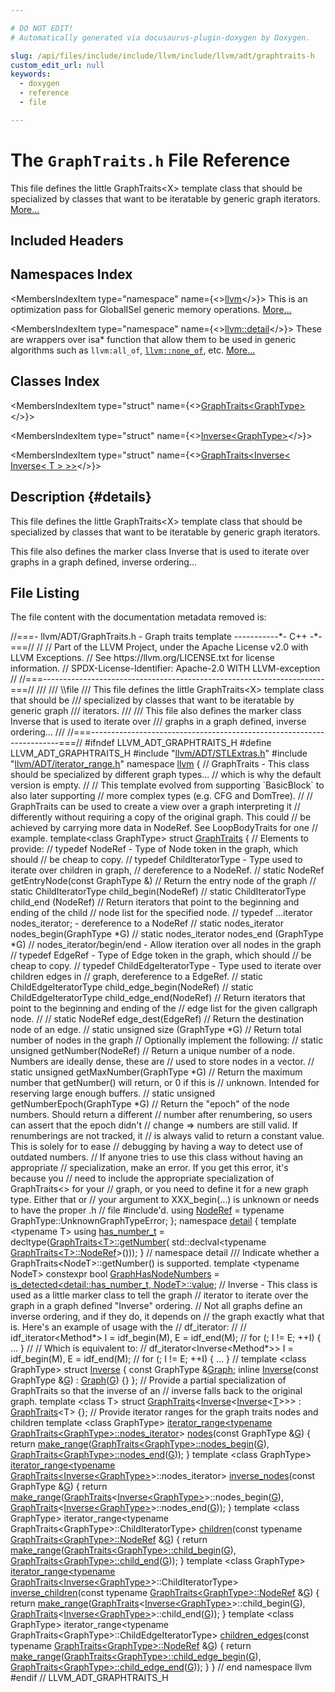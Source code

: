 ```yaml
---

# DO NOT EDIT!
# Automatically generated via docusaurus-plugin-doxygen by Doxygen.

slug: /api/files/include/include/llvm/include/llvm/adt/graphtraits-h
custom_edit_url: null
keywords:
  - doxygen
  - reference
  - file

---
```





# The `GraphTraits.h` File Reference

<DoxygenPage pluginConfig={pluginConfig}>

This file defines the little GraphTraits&lt;X&gt; template class that should be specialized by classes that want to be iteratable by generic graph iterators. <a href="#details">More...</a>

## Included Headers

<IncludesList>
<IncludesListItem
  filePath="llvm/ADT/STLExtras.h"
  permalink="/docs/api/files/include/include/llvm/include/llvm/adt/stlextras-h"
  isLocal="true" />
<IncludesListItem
  filePath="llvm/ADT/iterator_range.h"
  permalink="/docs/api/files/include/include/llvm/include/llvm/adt/iterator-range-h"
  isLocal="true" />
</IncludesList>

## Namespaces Index

<MembersIndex>

<MembersIndexItem
  type="namespace"
  name={<><a href="/docs/api/namespaces/llvm">llvm</a></>}>
This is an optimization pass for GlobalISel generic memory operations. <a href="/docs/api/namespaces/llvm/#details">More...</a>
</MembersIndexItem>

<MembersIndexItem
  type="namespace"
  name={<><a href="/docs/api/namespaces/llvm/detail">llvm::detail</a></>}>
These are wrappers over isa&#42; function that allow them to be used in generic algorithms such as <code>llvm:all&#95;of</code>, <code><a href="/docs/api/namespaces/llvm/#a7dc3069afa2ce5ea62ac2eb183e51c00">llvm::none&#95;of</a></code>, etc. <a href="/docs/api/namespaces/llvm/detail/#details">More...</a>
</MembersIndexItem>

</MembersIndex>

## Classes Index

<MembersIndex>

<MembersIndexItem
  type="struct"
  name={<><a href="/docs/api/structs/llvm/graphtraits">GraphTraits&lt;GraphType&gt;</a></>}>
</MembersIndexItem>

<MembersIndexItem
  type="struct"
  name={<><a href="/docs/api/structs/llvm/inverse">Inverse&lt;GraphType&gt;</a></>}>
</MembersIndexItem>

<MembersIndexItem
  type="struct"
  name={<><a href="/docs/api/structs/llvm/graphtraits-8625a127f11840f2b3bd3cdce18f5a97">GraphTraits&lt;Inverse&lt; Inverse&lt; T &gt; &gt;&gt;</a></>}>
</MembersIndexItem>

</MembersIndex>

## Description {#details}

This file defines the little GraphTraits&lt;X&gt; template class that should be specialized by classes that want to be iteratable by generic graph iterators.

This file also defines the marker class Inverse that is used to iterate over graphs in a graph defined, inverse ordering...

## File Listing

The file content with the documentation metadata removed is:

<ProgramListing>

<Link id="l00001" /><CodeLine lineNumber="1"><Highlight kind="comment">//===- llvm/ADT/GraphTraits.h - Graph traits template -----------&#42;- C++ -&#42;-===//</Highlight><Highlight kind="normal"></Highlight></CodeLine>
<Link id="l00002" /><CodeLine lineNumber="2"><Highlight kind="normal"></Highlight><Highlight kind="comment">//</Highlight><Highlight kind="normal"></Highlight></CodeLine>
<Link id="l00003" /><CodeLine lineNumber="3"><Highlight kind="normal"></Highlight><Highlight kind="comment">// Part of the LLVM Project, under the Apache License v2.0 with LLVM Exceptions.</Highlight><Highlight kind="normal"></Highlight></CodeLine>
<Link id="l00004" /><CodeLine lineNumber="4"><Highlight kind="normal"></Highlight><Highlight kind="comment">// See https://llvm.org/LICENSE.txt for license information.</Highlight><Highlight kind="normal"></Highlight></CodeLine>
<Link id="l00005" /><CodeLine lineNumber="5"><Highlight kind="normal"></Highlight><Highlight kind="comment">// SPDX-License-Identifier: Apache-2.0 WITH LLVM-exception</Highlight><Highlight kind="normal"></Highlight></CodeLine>
<Link id="l00006" /><CodeLine lineNumber="6"><Highlight kind="normal"></Highlight><Highlight kind="comment">//</Highlight><Highlight kind="normal"></Highlight></CodeLine>
<Link id="l00007" /><CodeLine lineNumber="7"><Highlight kind="normal"></Highlight><Highlight kind="comment">//===----------------------------------------------------------------------===//</Highlight><Highlight kind="comment"></Highlight></CodeLine>
<Link id="l00008" /><CodeLine lineNumber="8"><Highlight kind="comment">///</Highlight></CodeLine>
<Link id="l00009" /><CodeLine lineNumber="9"><Highlight kind="comment">/// \\file</Highlight></CodeLine>
<Link id="l00010" /><CodeLine lineNumber="10"><Highlight kind="comment">/// This file defines the little GraphTraits&lt;X&gt; template class that should be</Highlight></CodeLine>
<Link id="l00011" /><CodeLine lineNumber="11"><Highlight kind="comment">/// specialized by classes that want to be iteratable by generic graph</Highlight></CodeLine>
<Link id="l00012" /><CodeLine lineNumber="12"><Highlight kind="comment">/// iterators.</Highlight></CodeLine>
<Link id="l00013" /><CodeLine lineNumber="13"><Highlight kind="comment">///</Highlight></CodeLine>
<Link id="l00014" /><CodeLine lineNumber="14"><Highlight kind="comment">/// This file also defines the marker class Inverse that is used to iterate over</Highlight></CodeLine>
<Link id="l00015" /><CodeLine lineNumber="15"><Highlight kind="comment">/// graphs in a graph defined, inverse ordering...</Highlight></CodeLine>
<Link id="l00016" /><CodeLine lineNumber="16"><Highlight kind="comment">///</Highlight><Highlight kind="normal"></Highlight></CodeLine>
<Link id="l00017" /><CodeLine lineNumber="17"><Highlight kind="normal"></Highlight><Highlight kind="comment">//===----------------------------------------------------------------------===//</Highlight><Highlight kind="normal"></Highlight></CodeLine>
<Link id="l00018" /><CodeLine lineNumber="18"><Highlight kind="normal"></Highlight></CodeLine>
<Link id="l00019" /><CodeLine lineNumber="19"><Highlight kind="normal"></Highlight><Highlight kind="preprocessor">#ifndef LLVM&#95;ADT&#95;GRAPHTRAITS&#95;H</Highlight><Highlight kind="normal"></Highlight></CodeLine>
<Link id="l00020" /><CodeLine lineNumber="20"><Highlight kind="normal"></Highlight><Highlight kind="preprocessor">#define LLVM&#95;ADT&#95;GRAPHTRAITS&#95;H</Highlight><Highlight kind="normal"></Highlight></CodeLine>
<Link id="l00021" /><CodeLine lineNumber="21"><Highlight kind="normal"></Highlight></CodeLine>
<Link id="l00022" /><CodeLine lineNumber="22"><Highlight kind="normal"></Highlight><Highlight kind="preprocessor">#include &quot;<a href="/docs/api/files/include/include/llvm/include/llvm/adt/stlextras-h">llvm/ADT/STLExtras.h</a>&quot;</Highlight><Highlight kind="normal"></Highlight></CodeLine>
<Link id="l00023" /><CodeLine lineNumber="23"><Highlight kind="normal"></Highlight><Highlight kind="preprocessor">#include &quot;<a href="/docs/api/files/include/include/llvm/include/llvm/adt/iterator-range-h">llvm/ADT/iterator&#95;range.h</a>&quot;</Highlight><Highlight kind="normal"></Highlight></CodeLine>
<Link id="l00024" /><CodeLine lineNumber="24"><Highlight kind="normal"></Highlight></CodeLine>
<Link id="l00025" /><CodeLine lineNumber="25"><Highlight kind="normal"></Highlight><Highlight kind="keyword">namespace </Highlight><Highlight kind="normal"><a href="/docs/api/namespaces/llvm">llvm</a> &#123;</Highlight></CodeLine>
<Link id="l00026" /><CodeLine lineNumber="26"><Highlight kind="normal"></Highlight></CodeLine>
<Link id="l00027" /><CodeLine lineNumber="27"><Highlight kind="normal"></Highlight><Highlight kind="comment">// GraphTraits - This class should be specialized by different graph types...</Highlight><Highlight kind="normal"></Highlight></CodeLine>
<Link id="l00028" /><CodeLine lineNumber="28"><Highlight kind="normal"></Highlight><Highlight kind="comment">// which is why the default version is empty.</Highlight><Highlight kind="normal"></Highlight></CodeLine>
<Link id="l00029" /><CodeLine lineNumber="29"><Highlight kind="normal"></Highlight><Highlight kind="comment">//</Highlight><Highlight kind="normal"></Highlight></CodeLine>
<Link id="l00030" /><CodeLine lineNumber="30"><Highlight kind="normal"></Highlight><Highlight kind="comment">// This template evolved from supporting &#96;BasicBlock&#96; to also later supporting</Highlight><Highlight kind="normal"></Highlight></CodeLine>
<Link id="l00031" /><CodeLine lineNumber="31"><Highlight kind="normal"></Highlight><Highlight kind="comment">// more complex types (e.g. CFG and DomTree).</Highlight><Highlight kind="normal"></Highlight></CodeLine>
<Link id="l00032" /><CodeLine lineNumber="32"><Highlight kind="normal"></Highlight><Highlight kind="comment">//</Highlight><Highlight kind="normal"></Highlight></CodeLine>
<Link id="l00033" /><CodeLine lineNumber="33"><Highlight kind="normal"></Highlight><Highlight kind="comment">// GraphTraits can be used to create a view over a graph interpreting it</Highlight><Highlight kind="normal"></Highlight></CodeLine>
<Link id="l00034" /><CodeLine lineNumber="34"><Highlight kind="normal"></Highlight><Highlight kind="comment">// differently without requiring a copy of the original graph. This could</Highlight><Highlight kind="normal"></Highlight></CodeLine>
<Link id="l00035" /><CodeLine lineNumber="35"><Highlight kind="normal"></Highlight><Highlight kind="comment">// be achieved by carrying more data in NodeRef. See LoopBodyTraits for one</Highlight><Highlight kind="normal"></Highlight></CodeLine>
<Link id="l00036" /><CodeLine lineNumber="36"><Highlight kind="normal"></Highlight><Highlight kind="comment">// example.</Highlight><Highlight kind="normal"></Highlight></CodeLine>
<Link id="l00037" /><CodeLine lineNumber="37"><Highlight kind="normal"></Highlight><Highlight kind="keyword">template</Highlight><Highlight kind="normal">&lt;</Highlight><Highlight kind="keyword">class</Highlight><Highlight kind="normal"> GraphType&gt;</Highlight></CodeLine>
<Link id="l00038" /><CodeLine lineNumber="38" lineLink="/docs/api/structs/llvm/graphtraits"><Highlight kind="normal"></Highlight><Highlight kind="keyword">struct </Highlight><Highlight kind="normal"><a href="/docs/api/structs/llvm/graphtraits">GraphTraits</a> &#123;</Highlight></CodeLine>
<Link id="l00039" /><CodeLine lineNumber="39"><Highlight kind="normal">  </Highlight><Highlight kind="comment">// Elements to provide:</Highlight><Highlight kind="normal"></Highlight></CodeLine>
<Link id="l00040" /><CodeLine lineNumber="40"><Highlight kind="normal"></Highlight></CodeLine>
<Link id="l00041" /><CodeLine lineNumber="41"><Highlight kind="normal">  </Highlight><Highlight kind="comment">// typedef NodeRef           - Type of Node token in the graph, which should</Highlight><Highlight kind="normal"></Highlight></CodeLine>
<Link id="l00042" /><CodeLine lineNumber="42"><Highlight kind="normal">  </Highlight><Highlight kind="comment">//                             be cheap to copy.</Highlight><Highlight kind="normal"></Highlight></CodeLine>
<Link id="l00043" /><CodeLine lineNumber="43"><Highlight kind="normal">  </Highlight><Highlight kind="comment">// typedef ChildIteratorType - Type used to iterate over children in graph,</Highlight><Highlight kind="normal"></Highlight></CodeLine>
<Link id="l00044" /><CodeLine lineNumber="44"><Highlight kind="normal">  </Highlight><Highlight kind="comment">//                             dereference to a NodeRef.</Highlight><Highlight kind="normal"></Highlight></CodeLine>
<Link id="l00045" /><CodeLine lineNumber="45"><Highlight kind="normal"></Highlight></CodeLine>
<Link id="l00046" /><CodeLine lineNumber="46"><Highlight kind="normal">  </Highlight><Highlight kind="comment">// static NodeRef getEntryNode(const GraphType &amp;)</Highlight><Highlight kind="normal"></Highlight></CodeLine>
<Link id="l00047" /><CodeLine lineNumber="47"><Highlight kind="normal">  </Highlight><Highlight kind="comment">//    Return the entry node of the graph</Highlight><Highlight kind="normal"></Highlight></CodeLine>
<Link id="l00048" /><CodeLine lineNumber="48"><Highlight kind="normal"></Highlight></CodeLine>
<Link id="l00049" /><CodeLine lineNumber="49"><Highlight kind="normal">  </Highlight><Highlight kind="comment">// static ChildIteratorType child&#95;begin(NodeRef)</Highlight><Highlight kind="normal"></Highlight></CodeLine>
<Link id="l00050" /><CodeLine lineNumber="50"><Highlight kind="normal">  </Highlight><Highlight kind="comment">// static ChildIteratorType child&#95;end  (NodeRef)</Highlight><Highlight kind="normal"></Highlight></CodeLine>
<Link id="l00051" /><CodeLine lineNumber="51"><Highlight kind="normal">  </Highlight><Highlight kind="comment">//    Return iterators that point to the beginning and ending of the child</Highlight><Highlight kind="normal"></Highlight></CodeLine>
<Link id="l00052" /><CodeLine lineNumber="52"><Highlight kind="normal">  </Highlight><Highlight kind="comment">//    node list for the specified node.</Highlight><Highlight kind="normal"></Highlight></CodeLine>
<Link id="l00053" /><CodeLine lineNumber="53"><Highlight kind="normal"></Highlight></CodeLine>
<Link id="l00054" /><CodeLine lineNumber="54"><Highlight kind="normal">  </Highlight><Highlight kind="comment">// typedef  ...iterator nodes&#95;iterator; - dereference to a NodeRef</Highlight><Highlight kind="normal"></Highlight></CodeLine>
<Link id="l00055" /><CodeLine lineNumber="55"><Highlight kind="normal">  </Highlight><Highlight kind="comment">// static nodes&#95;iterator nodes&#95;begin(GraphType &#42;G)</Highlight><Highlight kind="normal"></Highlight></CodeLine>
<Link id="l00056" /><CodeLine lineNumber="56"><Highlight kind="normal">  </Highlight><Highlight kind="comment">// static nodes&#95;iterator nodes&#95;end  (GraphType &#42;G)</Highlight><Highlight kind="normal"></Highlight></CodeLine>
<Link id="l00057" /><CodeLine lineNumber="57"><Highlight kind="normal">  </Highlight><Highlight kind="comment">//    nodes&#95;iterator/begin/end - Allow iteration over all nodes in the graph</Highlight><Highlight kind="normal"></Highlight></CodeLine>
<Link id="l00058" /><CodeLine lineNumber="58"><Highlight kind="normal"></Highlight></CodeLine>
<Link id="l00059" /><CodeLine lineNumber="59"><Highlight kind="normal">  </Highlight><Highlight kind="comment">// typedef EdgeRef           - Type of Edge token in the graph, which should</Highlight><Highlight kind="normal"></Highlight></CodeLine>
<Link id="l00060" /><CodeLine lineNumber="60"><Highlight kind="normal">  </Highlight><Highlight kind="comment">//                             be cheap to copy.</Highlight><Highlight kind="normal"></Highlight></CodeLine>
<Link id="l00061" /><CodeLine lineNumber="61"><Highlight kind="normal">  </Highlight><Highlight kind="comment">// typedef ChildEdgeIteratorType - Type used to iterate over children edges in</Highlight><Highlight kind="normal"></Highlight></CodeLine>
<Link id="l00062" /><CodeLine lineNumber="62"><Highlight kind="normal">  </Highlight><Highlight kind="comment">//                             graph, dereference to a EdgeRef.</Highlight><Highlight kind="normal"></Highlight></CodeLine>
<Link id="l00063" /><CodeLine lineNumber="63"><Highlight kind="normal"></Highlight></CodeLine>
<Link id="l00064" /><CodeLine lineNumber="64"><Highlight kind="normal">  </Highlight><Highlight kind="comment">// static ChildEdgeIteratorType child&#95;edge&#95;begin(NodeRef)</Highlight><Highlight kind="normal"></Highlight></CodeLine>
<Link id="l00065" /><CodeLine lineNumber="65"><Highlight kind="normal">  </Highlight><Highlight kind="comment">// static ChildEdgeIteratorType child&#95;edge&#95;end(NodeRef)</Highlight><Highlight kind="normal"></Highlight></CodeLine>
<Link id="l00066" /><CodeLine lineNumber="66"><Highlight kind="normal">  </Highlight><Highlight kind="comment">//     Return iterators that point to the beginning and ending of the</Highlight><Highlight kind="normal"></Highlight></CodeLine>
<Link id="l00067" /><CodeLine lineNumber="67"><Highlight kind="normal">  </Highlight><Highlight kind="comment">//     edge list for the given callgraph node.</Highlight><Highlight kind="normal"></Highlight></CodeLine>
<Link id="l00068" /><CodeLine lineNumber="68"><Highlight kind="normal">  </Highlight><Highlight kind="comment">//</Highlight><Highlight kind="normal"></Highlight></CodeLine>
<Link id="l00069" /><CodeLine lineNumber="69"><Highlight kind="normal">  </Highlight><Highlight kind="comment">// static NodeRef edge&#95;dest(EdgeRef)</Highlight><Highlight kind="normal"></Highlight></CodeLine>
<Link id="l00070" /><CodeLine lineNumber="70"><Highlight kind="normal">  </Highlight><Highlight kind="comment">//     Return the destination node of an edge.</Highlight><Highlight kind="normal"></Highlight></CodeLine>
<Link id="l00071" /><CodeLine lineNumber="71"><Highlight kind="normal"></Highlight></CodeLine>
<Link id="l00072" /><CodeLine lineNumber="72"><Highlight kind="normal">  </Highlight><Highlight kind="comment">// static unsigned       size       (GraphType &#42;G)</Highlight><Highlight kind="normal"></Highlight></CodeLine>
<Link id="l00073" /><CodeLine lineNumber="73"><Highlight kind="normal">  </Highlight><Highlight kind="comment">//    Return total number of nodes in the graph</Highlight><Highlight kind="normal"></Highlight></CodeLine>
<Link id="l00074" /><CodeLine lineNumber="74"><Highlight kind="normal"></Highlight></CodeLine>
<Link id="l00075" /><CodeLine lineNumber="75"><Highlight kind="normal">  </Highlight><Highlight kind="comment">// Optionally implement the following:</Highlight><Highlight kind="normal"></Highlight></CodeLine>
<Link id="l00076" /><CodeLine lineNumber="76"><Highlight kind="normal">  </Highlight><Highlight kind="comment">// static unsigned getNumber(NodeRef)</Highlight><Highlight kind="normal"></Highlight></CodeLine>
<Link id="l00077" /><CodeLine lineNumber="77"><Highlight kind="normal">  </Highlight><Highlight kind="comment">//    Return a unique number of a node. Numbers are ideally dense, these are</Highlight><Highlight kind="normal"></Highlight></CodeLine>
<Link id="l00078" /><CodeLine lineNumber="78"><Highlight kind="normal">  </Highlight><Highlight kind="comment">//    used to store nodes in a vector.</Highlight><Highlight kind="normal"></Highlight></CodeLine>
<Link id="l00079" /><CodeLine lineNumber="79"><Highlight kind="normal">  </Highlight><Highlight kind="comment">// static unsigned getMaxNumber(GraphType &#42;G)</Highlight><Highlight kind="normal"></Highlight></CodeLine>
<Link id="l00080" /><CodeLine lineNumber="80"><Highlight kind="normal">  </Highlight><Highlight kind="comment">//    Return the maximum number that getNumber() will return, or 0 if this is</Highlight><Highlight kind="normal"></Highlight></CodeLine>
<Link id="l00081" /><CodeLine lineNumber="81"><Highlight kind="normal">  </Highlight><Highlight kind="comment">//    unknown. Intended for reserving large enough buffers.</Highlight><Highlight kind="normal"></Highlight></CodeLine>
<Link id="l00082" /><CodeLine lineNumber="82"><Highlight kind="normal">  </Highlight><Highlight kind="comment">// static unsigned getNumberEpoch(GraphType &#42;G)</Highlight><Highlight kind="normal"></Highlight></CodeLine>
<Link id="l00083" /><CodeLine lineNumber="83"><Highlight kind="normal">  </Highlight><Highlight kind="comment">//    Return the &quot;epoch&quot; of the node numbers. Should return a different</Highlight><Highlight kind="normal"></Highlight></CodeLine>
<Link id="l00084" /><CodeLine lineNumber="84"><Highlight kind="normal">  </Highlight><Highlight kind="comment">//    number after renumbering, so users can assert that the epoch didn&#39;t</Highlight><Highlight kind="normal"></Highlight></CodeLine>
<Link id="l00085" /><CodeLine lineNumber="85"><Highlight kind="normal">  </Highlight><Highlight kind="comment">//    change =&gt; numbers are still valid. If renumberings are not tracked, it</Highlight><Highlight kind="normal"></Highlight></CodeLine>
<Link id="l00086" /><CodeLine lineNumber="86"><Highlight kind="normal">  </Highlight><Highlight kind="comment">//    is always valid to return a constant value. This is solely for to ease</Highlight><Highlight kind="normal"></Highlight></CodeLine>
<Link id="l00087" /><CodeLine lineNumber="87"><Highlight kind="normal">  </Highlight><Highlight kind="comment">//    debugging by having a way to detect use of outdated numbers.</Highlight><Highlight kind="normal"></Highlight></CodeLine>
<Link id="l00088" /><CodeLine lineNumber="88"><Highlight kind="normal"></Highlight></CodeLine>
<Link id="l00089" /><CodeLine lineNumber="89"><Highlight kind="normal">  </Highlight><Highlight kind="comment">// If anyone tries to use this class without having an appropriate</Highlight><Highlight kind="normal"></Highlight></CodeLine>
<Link id="l00090" /><CodeLine lineNumber="90"><Highlight kind="normal">  </Highlight><Highlight kind="comment">// specialization, make an error.  If you get this error, it&#39;s because you</Highlight><Highlight kind="normal"></Highlight></CodeLine>
<Link id="l00091" /><CodeLine lineNumber="91"><Highlight kind="normal">  </Highlight><Highlight kind="comment">// need to include the appropriate specialization of GraphTraits&lt;&gt; for your</Highlight><Highlight kind="normal"></Highlight></CodeLine>
<Link id="l00092" /><CodeLine lineNumber="92"><Highlight kind="normal">  </Highlight><Highlight kind="comment">// graph, or you need to define it for a new graph type. Either that or</Highlight><Highlight kind="normal"></Highlight></CodeLine>
<Link id="l00093" /><CodeLine lineNumber="93"><Highlight kind="normal">  </Highlight><Highlight kind="comment">// your argument to XXX&#95;begin(...) is unknown or needs to have the proper .h</Highlight><Highlight kind="normal"></Highlight></CodeLine>
<Link id="l00094" /><CodeLine lineNumber="94"><Highlight kind="normal">  </Highlight><Highlight kind="comment">// file #include&#39;d.</Highlight><Highlight kind="normal"></Highlight></CodeLine>
<Link id="l00095" /><CodeLine lineNumber="95" lineLink="/docs/api/structs/llvm/graphtraits/#a741f7d63af17a7bd0bcf63f68e8658bd"><Highlight kind="normal">  </Highlight><Highlight kind="keyword">using </Highlight><Highlight kind="normal"><a href="/docs/api/structs/llvm/graphtraits/#a741f7d63af17a7bd0bcf63f68e8658bd">NodeRef</a> = </Highlight><Highlight kind="keyword">typename</Highlight><Highlight kind="normal"> GraphType::UnknownGraphTypeError;</Highlight></CodeLine>
<Link id="l00096" /><CodeLine lineNumber="96"><Highlight kind="normal">&#125;;</Highlight></CodeLine>
<Link id="l00097" /><CodeLine lineNumber="97"><Highlight kind="normal"></Highlight></CodeLine>
<Link id="l00098" /><CodeLine lineNumber="98"><Highlight kind="normal"></Highlight><Highlight kind="keyword">namespace </Highlight><Highlight kind="normal"><a href="/docs/api/namespaces/detail">detail</a> &#123;</Highlight></CodeLine>
<Link id="l00099" /><CodeLine lineNumber="99"><Highlight kind="normal"></Highlight><Highlight kind="keyword">template</Highlight><Highlight kind="normal"> &lt;</Highlight><Highlight kind="keyword">typename</Highlight><Highlight kind="normal"> T&gt;</Highlight></CodeLine>
<Link id="l00100" /><CodeLine lineNumber="100" lineLink="/docs/api/namespaces/llvm/detail/#a8feeffd2268798408e76f19ab9ba09dc"><Highlight kind="normal"></Highlight><Highlight kind="keyword">using </Highlight><Highlight kind="normal"><a href="/docs/api/namespaces/llvm/detail/#a8feeffd2268798408e76f19ab9ba09dc">has&#95;number&#95;t</a> = </Highlight><Highlight kind="keyword">decltype</Highlight><Highlight kind="normal">(<a href="/docs/api/structs/llvm/graphtraits">GraphTraits&lt;T&gt;::getNumber</a>(</Highlight></CodeLine>
<Link id="l00101" /><CodeLine lineNumber="101"><Highlight kind="normal">    std::declval&lt;</Highlight><Highlight kind="keyword">typename</Highlight><Highlight kind="normal"> <a href="/docs/api/structs/llvm/graphtraits/#a741f7d63af17a7bd0bcf63f68e8658bd">GraphTraits&lt;T&gt;::NodeRef</a>&gt;()));</Highlight></CodeLine>
<Link id="l00102" /><CodeLine lineNumber="102"><Highlight kind="normal">&#125; </Highlight><Highlight kind="comment">// namespace detail</Highlight><Highlight kind="normal"></Highlight></CodeLine>
<Link id="l00103" /><CodeLine lineNumber="103"><Highlight kind="normal"></Highlight><Highlight kind="comment"></Highlight></CodeLine>
<Link id="l00104" /><CodeLine lineNumber="104"><Highlight kind="comment">/// Indicate whether a GraphTraits&lt;NodeT&gt;::getNumber() is supported.</Highlight><Highlight kind="normal"></Highlight></CodeLine>
<Link id="l00105" /><CodeLine lineNumber="105"><Highlight kind="normal"></Highlight><Highlight kind="keyword">template</Highlight><Highlight kind="normal"> &lt;</Highlight><Highlight kind="keyword">typename</Highlight><Highlight kind="normal"> NodeT&gt;</Highlight></CodeLine>
<Link id="l00106" /><CodeLine lineNumber="106" lineLink="/docs/api/namespaces/llvm/#a35a70f3171a1748822370ffb5f9324bf"><Highlight kind="normal"></Highlight><Highlight kind="keyword">constexpr</Highlight><Highlight kind="normal"> </Highlight><Highlight kind="keywordtype">bool</Highlight><Highlight kind="normal"> <a href="/docs/api/namespaces/llvm/#a35a70f3171a1748822370ffb5f9324bf">GraphHasNodeNumbers</a> =</Highlight></CodeLine>
<Link id="l00107" /><CodeLine lineNumber="107"><Highlight kind="normal">    <a href="/docs/api/namespaces/llvm/#abf1ad174f29a434886594433ce8a787f">is&#95;detected&lt;detail::has&#95;number&#95;t, NodeT&gt;::value</a>;</Highlight></CodeLine>
<Link id="l00108" /><CodeLine lineNumber="108"><Highlight kind="normal"></Highlight></CodeLine>
<Link id="l00109" /><CodeLine lineNumber="109"><Highlight kind="normal"></Highlight><Highlight kind="comment">// Inverse - This class is used as a little marker class to tell the graph</Highlight><Highlight kind="normal"></Highlight></CodeLine>
<Link id="l00110" /><CodeLine lineNumber="110"><Highlight kind="normal"></Highlight><Highlight kind="comment">// iterator to iterate over the graph in a graph defined &quot;Inverse&quot; ordering.</Highlight><Highlight kind="normal"></Highlight></CodeLine>
<Link id="l00111" /><CodeLine lineNumber="111"><Highlight kind="normal"></Highlight><Highlight kind="comment">// Not all graphs define an inverse ordering, and if they do, it depends on</Highlight><Highlight kind="normal"></Highlight></CodeLine>
<Link id="l00112" /><CodeLine lineNumber="112"><Highlight kind="normal"></Highlight><Highlight kind="comment">// the graph exactly what that is.  Here&#39;s an example of usage with the</Highlight><Highlight kind="normal"></Highlight></CodeLine>
<Link id="l00113" /><CodeLine lineNumber="113"><Highlight kind="normal"></Highlight><Highlight kind="comment">// df&#95;iterator:</Highlight><Highlight kind="normal"></Highlight></CodeLine>
<Link id="l00114" /><CodeLine lineNumber="114"><Highlight kind="normal"></Highlight><Highlight kind="comment">//</Highlight><Highlight kind="normal"></Highlight></CodeLine>
<Link id="l00115" /><CodeLine lineNumber="115"><Highlight kind="normal"></Highlight><Highlight kind="comment">// idf&#95;iterator&lt;Method&#42;&gt; I = idf&#95;begin(M), E = idf&#95;end(M);</Highlight><Highlight kind="normal"></Highlight></CodeLine>
<Link id="l00116" /><CodeLine lineNumber="116"><Highlight kind="normal"></Highlight><Highlight kind="comment">// for (; I != E; ++I) &#123; ... &#125;</Highlight><Highlight kind="normal"></Highlight></CodeLine>
<Link id="l00117" /><CodeLine lineNumber="117"><Highlight kind="normal"></Highlight><Highlight kind="comment">//</Highlight><Highlight kind="normal"></Highlight></CodeLine>
<Link id="l00118" /><CodeLine lineNumber="118"><Highlight kind="normal"></Highlight><Highlight kind="comment">// Which is equivalent to:</Highlight><Highlight kind="normal"></Highlight></CodeLine>
<Link id="l00119" /><CodeLine lineNumber="119"><Highlight kind="normal"></Highlight><Highlight kind="comment">// df&#95;iterator&lt;Inverse&lt;Method&#42;&gt;&gt; I = idf&#95;begin(M), E = idf&#95;end(M);</Highlight><Highlight kind="normal"></Highlight></CodeLine>
<Link id="l00120" /><CodeLine lineNumber="120"><Highlight kind="normal"></Highlight><Highlight kind="comment">// for (; I != E; ++I) &#123; ... &#125;</Highlight><Highlight kind="normal"></Highlight></CodeLine>
<Link id="l00121" /><CodeLine lineNumber="121"><Highlight kind="normal"></Highlight><Highlight kind="comment">//</Highlight><Highlight kind="normal"></Highlight></CodeLine>
<Link id="l00122" /><CodeLine lineNumber="122"><Highlight kind="normal"></Highlight><Highlight kind="keyword">template</Highlight><Highlight kind="normal"> &lt;</Highlight><Highlight kind="keyword">class</Highlight><Highlight kind="normal"> GraphType&gt;</Highlight></CodeLine>
<Link id="l00123" /><CodeLine lineNumber="123" lineLink="/docs/api/structs/llvm/inverse"><Highlight kind="normal"></Highlight><Highlight kind="keyword">struct </Highlight><Highlight kind="normal"><a href="/docs/api/structs/llvm/inverse/#a8fbccad4b16b94dadafea57bad9ee017">Inverse</a> &#123;</Highlight></CodeLine>
<Link id="l00124" /><CodeLine lineNumber="124" lineLink="/docs/api/structs/llvm/inverse/#a169e126ff147c68b5f1cfd6a1d2c8286"><Highlight kind="normal">  </Highlight><Highlight kind="keyword">const</Highlight><Highlight kind="normal"> GraphType &amp;<a href="/docs/api/structs/llvm/inverse/#a169e126ff147c68b5f1cfd6a1d2c8286">Graph</a>;</Highlight></CodeLine>
<Link id="l00125" /><CodeLine lineNumber="125"><Highlight kind="normal"></Highlight></CodeLine>
<Link id="l00126" /><CodeLine lineNumber="126" lineLink="/docs/api/structs/llvm/inverse/#a8fbccad4b16b94dadafea57bad9ee017"><Highlight kind="normal">  </Highlight><Highlight kind="keyword">inline</Highlight><Highlight kind="normal"> <a href="/docs/api/structs/llvm/inverse/#a8fbccad4b16b94dadafea57bad9ee017">Inverse</a>(</Highlight><Highlight kind="keyword">const</Highlight><Highlight kind="normal"> GraphType &amp;<a href="/docs/api/files/lib/lib/support/md5-cpp/#ad96b7cf3182ce2ba85e5a7a93b12c441">G</a>) : <a href="/docs/api/structs/llvm/inverse/#a169e126ff147c68b5f1cfd6a1d2c8286">Graph</a>(<a href="/docs/api/files/lib/lib/support/md5-cpp/#ad96b7cf3182ce2ba85e5a7a93b12c441">G</a>) &#123;&#125;</Highlight></CodeLine>
<Link id="l00127" /><CodeLine lineNumber="127"><Highlight kind="normal">&#125;;</Highlight></CodeLine>
<Link id="l00128" /><CodeLine lineNumber="128"><Highlight kind="normal"></Highlight></CodeLine>
<Link id="l00129" /><CodeLine lineNumber="129"><Highlight kind="normal"></Highlight><Highlight kind="comment">// Provide a partial specialization of GraphTraits so that the inverse of an</Highlight><Highlight kind="normal"></Highlight></CodeLine>
<Link id="l00130" /><CodeLine lineNumber="130"><Highlight kind="normal"></Highlight><Highlight kind="comment">// inverse falls back to the original graph.</Highlight><Highlight kind="normal"></Highlight></CodeLine>
<Link id="l00131" /><CodeLine lineNumber="131" lineLink="/docs/api/structs/llvm/graphtraits-8625a127f11840f2b3bd3cdce18f5a97"><Highlight kind="normal"></Highlight><Highlight kind="keyword">template</Highlight><Highlight kind="normal"> &lt;</Highlight><Highlight kind="keyword">class</Highlight><Highlight kind="normal"> T&gt; </Highlight><Highlight kind="keyword">struct </Highlight><Highlight kind="normal"><a href="/docs/api/structs/llvm/graphtraits">GraphTraits</a>&lt;<a href="/docs/api/structs/llvm/inverse">Inverse</a>&lt;<a href="/docs/api/structs/llvm/inverse">Inverse</a>&lt;<a href="/docs/api/files/lib/lib/target/lib/target/mips/mips16isellowering-cpp/#a0acb682b8260ab1c60b918599864e2e5">T</a>&gt;&gt;&gt; : <a href="/docs/api/structs/llvm/graphtraits">GraphTraits</a>&lt;T&gt; &#123;&#125;;</Highlight></CodeLine>
<Link id="l00132" /><CodeLine lineNumber="132"><Highlight kind="normal"></Highlight></CodeLine>
<Link id="l00133" /><CodeLine lineNumber="133"><Highlight kind="normal"></Highlight><Highlight kind="comment">// Provide iterator ranges for the graph traits nodes and children</Highlight><Highlight kind="normal"></Highlight></CodeLine>
<Link id="l00134" /><CodeLine lineNumber="134"><Highlight kind="normal"></Highlight><Highlight kind="keyword">template</Highlight><Highlight kind="normal"> &lt;</Highlight><Highlight kind="keyword">class</Highlight><Highlight kind="normal"> GraphType&gt;</Highlight></CodeLine>
<Link id="l00135" /><CodeLine lineNumber="135"><Highlight kind="normal"><a href="/docs/api/classes/llvm/iterator-range">iterator&#95;range&lt;typename GraphTraits&lt;GraphType&gt;::nodes&#95;iterator</a>&gt;</Highlight></CodeLine>
<Link id="l00136" /><CodeLine lineNumber="136" lineLink="/docs/api/namespaces/llvm/#a1f108d77e1ecf5e30bbd3c7d8818af84"><Highlight kind="normal"><a href="/docs/api/files/lib/lib/target/lib/target/amdgpu/amdgpuunifydivergentexitnodes-cpp/#aaa253dd3e56c37edd403113782c0ef94">nodes</a>(</Highlight><Highlight kind="keyword">const</Highlight><Highlight kind="normal"> GraphType &amp;<a href="/docs/api/files/lib/lib/support/md5-cpp/#ad96b7cf3182ce2ba85e5a7a93b12c441">G</a>) &#123;</Highlight></CodeLine>
<Link id="l00137" /><CodeLine lineNumber="137"><Highlight kind="normal">  </Highlight><Highlight kind="keywordflow">return</Highlight><Highlight kind="normal"> <a href="/docs/api/namespaces/llvm/#a341215803e83773a3e97860dc291f121">make&#95;range</a>(<a href="/docs/api/structs/llvm/graphtraits">GraphTraits&lt;GraphType&gt;::nodes&#95;begin</a>(<a href="/docs/api/files/lib/lib/support/md5-cpp/#ad96b7cf3182ce2ba85e5a7a93b12c441">G</a>),</Highlight></CodeLine>
<Link id="l00138" /><CodeLine lineNumber="138"><Highlight kind="normal">                    <a href="/docs/api/structs/llvm/graphtraits">GraphTraits&lt;GraphType&gt;::nodes&#95;end</a>(<a href="/docs/api/files/lib/lib/support/md5-cpp/#ad96b7cf3182ce2ba85e5a7a93b12c441">G</a>));</Highlight></CodeLine>
<Link id="l00139" /><CodeLine lineNumber="139"><Highlight kind="normal">&#125;</Highlight></CodeLine>
<Link id="l00140" /><CodeLine lineNumber="140"><Highlight kind="normal"></Highlight><Highlight kind="keyword">template</Highlight><Highlight kind="normal"> &lt;</Highlight><Highlight kind="keyword">class</Highlight><Highlight kind="normal"> GraphType&gt;</Highlight></CodeLine>
<Link id="l00141" /><CodeLine lineNumber="141"><Highlight kind="normal"><a href="/docs/api/namespaces/llvm/#a9b5301a03dc90d7ac00440e2de4d9149">iterator&#95;range&lt;typename GraphTraits&lt;Inverse&lt;GraphType&gt;</a>&gt;::nodes&#95;iterator&gt;</Highlight></CodeLine>
<Link id="l00142" /><CodeLine lineNumber="142" lineLink="/docs/api/namespaces/llvm/#a295f89a82b979d11bcb59c0cae982a6c"><Highlight kind="normal"><a href="/docs/api/namespaces/llvm/#a295f89a82b979d11bcb59c0cae982a6c">inverse&#95;nodes</a>(</Highlight><Highlight kind="keyword">const</Highlight><Highlight kind="normal"> GraphType &amp;<a href="/docs/api/files/lib/lib/support/md5-cpp/#ad96b7cf3182ce2ba85e5a7a93b12c441">G</a>) &#123;</Highlight></CodeLine>
<Link id="l00143" /><CodeLine lineNumber="143"><Highlight kind="normal">  </Highlight><Highlight kind="keywordflow">return</Highlight><Highlight kind="normal"> <a href="/docs/api/namespaces/llvm/#a341215803e83773a3e97860dc291f121">make&#95;range</a>(<a href="/docs/api/structs/llvm/graphtraits">GraphTraits</a>&lt;<a href="/docs/api/structs/llvm/inverse">Inverse&lt;GraphType&gt;</a>&gt;::nodes&#95;begin(<a href="/docs/api/files/lib/lib/support/md5-cpp/#ad96b7cf3182ce2ba85e5a7a93b12c441">G</a>),</Highlight></CodeLine>
<Link id="l00144" /><CodeLine lineNumber="144"><Highlight kind="normal">                    <a href="/docs/api/structs/llvm/graphtraits">GraphTraits</a>&lt;<a href="/docs/api/structs/llvm/inverse">Inverse&lt;GraphType&gt;</a>&gt;::nodes&#95;end(<a href="/docs/api/files/lib/lib/support/md5-cpp/#ad96b7cf3182ce2ba85e5a7a93b12c441">G</a>));</Highlight></CodeLine>
<Link id="l00145" /><CodeLine lineNumber="145"><Highlight kind="normal">&#125;</Highlight></CodeLine>
<Link id="l00146" /><CodeLine lineNumber="146"><Highlight kind="normal"></Highlight></CodeLine>
<Link id="l00147" /><CodeLine lineNumber="147"><Highlight kind="normal"></Highlight><Highlight kind="keyword">template</Highlight><Highlight kind="normal"> &lt;</Highlight><Highlight kind="keyword">class</Highlight><Highlight kind="normal"> GraphType&gt;</Highlight></CodeLine>
<Link id="l00148" /><CodeLine lineNumber="148"><Highlight kind="normal">iterator&#95;range&lt;typename GraphTraits&lt;GraphType&gt;::ChildIteratorType&gt;</Highlight></CodeLine>
<Link id="l00149" /><CodeLine lineNumber="149" lineLink="/docs/api/namespaces/llvm/#acc2e6a2001a5f102f18060a53520e82b"><Highlight kind="normal"><a href="/docs/api/namespaces/llvm/#acc2e6a2001a5f102f18060a53520e82b">children</a>(</Highlight><Highlight kind="keyword">const</Highlight><Highlight kind="normal"> </Highlight><Highlight kind="keyword">typename</Highlight><Highlight kind="normal"> <a href="/docs/api/structs/llvm/graphtraits/#a741f7d63af17a7bd0bcf63f68e8658bd">GraphTraits&lt;GraphType&gt;::NodeRef</a> &amp;<a href="/docs/api/files/lib/lib/support/md5-cpp/#ad96b7cf3182ce2ba85e5a7a93b12c441">G</a>) &#123;</Highlight></CodeLine>
<Link id="l00150" /><CodeLine lineNumber="150"><Highlight kind="normal">  </Highlight><Highlight kind="keywordflow">return</Highlight><Highlight kind="normal"> <a href="/docs/api/namespaces/llvm/#a341215803e83773a3e97860dc291f121">make&#95;range</a>(<a href="/docs/api/structs/llvm/graphtraits">GraphTraits&lt;GraphType&gt;::child&#95;begin</a>(<a href="/docs/api/files/lib/lib/support/md5-cpp/#ad96b7cf3182ce2ba85e5a7a93b12c441">G</a>),</Highlight></CodeLine>
<Link id="l00151" /><CodeLine lineNumber="151"><Highlight kind="normal">                    <a href="/docs/api/structs/llvm/graphtraits">GraphTraits&lt;GraphType&gt;::child&#95;end</a>(<a href="/docs/api/files/lib/lib/support/md5-cpp/#ad96b7cf3182ce2ba85e5a7a93b12c441">G</a>));</Highlight></CodeLine>
<Link id="l00152" /><CodeLine lineNumber="152"><Highlight kind="normal">&#125;</Highlight></CodeLine>
<Link id="l00153" /><CodeLine lineNumber="153"><Highlight kind="normal"></Highlight></CodeLine>
<Link id="l00154" /><CodeLine lineNumber="154"><Highlight kind="normal"></Highlight><Highlight kind="keyword">template</Highlight><Highlight kind="normal"> &lt;</Highlight><Highlight kind="keyword">class</Highlight><Highlight kind="normal"> GraphType&gt;</Highlight></CodeLine>
<Link id="l00155" /><CodeLine lineNumber="155"><Highlight kind="normal"><a href="/docs/api/namespaces/llvm/#a9b5301a03dc90d7ac00440e2de4d9149">iterator&#95;range&lt;typename GraphTraits&lt;Inverse&lt;GraphType&gt;</a>&gt;::ChildIteratorType&gt;</Highlight></CodeLine>
<Link id="l00156" /><CodeLine lineNumber="156" lineLink="/docs/api/namespaces/llvm/#aadc93e5b694cde77f4a8a3695372b990"><Highlight kind="normal"><a href="/docs/api/namespaces/llvm/#aadc93e5b694cde77f4a8a3695372b990">inverse&#95;children</a>(</Highlight><Highlight kind="keyword">const</Highlight><Highlight kind="normal"> </Highlight><Highlight kind="keyword">typename</Highlight><Highlight kind="normal"> <a href="/docs/api/structs/llvm/graphtraits/#a741f7d63af17a7bd0bcf63f68e8658bd">GraphTraits&lt;GraphType&gt;::NodeRef</a> &amp;<a href="/docs/api/files/lib/lib/support/md5-cpp/#ad96b7cf3182ce2ba85e5a7a93b12c441">G</a>) &#123;</Highlight></CodeLine>
<Link id="l00157" /><CodeLine lineNumber="157"><Highlight kind="normal">  </Highlight><Highlight kind="keywordflow">return</Highlight><Highlight kind="normal"> <a href="/docs/api/namespaces/llvm/#a341215803e83773a3e97860dc291f121">make&#95;range</a>(<a href="/docs/api/structs/llvm/graphtraits">GraphTraits</a>&lt;<a href="/docs/api/structs/llvm/inverse">Inverse&lt;GraphType&gt;</a>&gt;::child&#95;begin(<a href="/docs/api/files/lib/lib/support/md5-cpp/#ad96b7cf3182ce2ba85e5a7a93b12c441">G</a>),</Highlight></CodeLine>
<Link id="l00158" /><CodeLine lineNumber="158"><Highlight kind="normal">                    <a href="/docs/api/structs/llvm/graphtraits">GraphTraits</a>&lt;<a href="/docs/api/structs/llvm/inverse">Inverse&lt;GraphType&gt;</a>&gt;::child&#95;end(<a href="/docs/api/files/lib/lib/support/md5-cpp/#ad96b7cf3182ce2ba85e5a7a93b12c441">G</a>));</Highlight></CodeLine>
<Link id="l00159" /><CodeLine lineNumber="159"><Highlight kind="normal">&#125;</Highlight></CodeLine>
<Link id="l00160" /><CodeLine lineNumber="160"><Highlight kind="normal"></Highlight></CodeLine>
<Link id="l00161" /><CodeLine lineNumber="161"><Highlight kind="normal"></Highlight><Highlight kind="keyword">template</Highlight><Highlight kind="normal"> &lt;</Highlight><Highlight kind="keyword">class</Highlight><Highlight kind="normal"> GraphType&gt;</Highlight></CodeLine>
<Link id="l00162" /><CodeLine lineNumber="162"><Highlight kind="normal">iterator&#95;range&lt;typename GraphTraits&lt;GraphType&gt;::ChildEdgeIteratorType&gt;</Highlight></CodeLine>
<Link id="l00163" /><CodeLine lineNumber="163" lineLink="/docs/api/namespaces/llvm/#a9fff7a8ca114d79ea69449f856488b6d"><Highlight kind="normal"><a href="/docs/api/namespaces/llvm/#a9fff7a8ca114d79ea69449f856488b6d">children&#95;edges</a>(</Highlight><Highlight kind="keyword">const</Highlight><Highlight kind="normal"> </Highlight><Highlight kind="keyword">typename</Highlight><Highlight kind="normal"> <a href="/docs/api/structs/llvm/graphtraits/#a741f7d63af17a7bd0bcf63f68e8658bd">GraphTraits&lt;GraphType&gt;::NodeRef</a> &amp;<a href="/docs/api/files/lib/lib/support/md5-cpp/#ad96b7cf3182ce2ba85e5a7a93b12c441">G</a>) &#123;</Highlight></CodeLine>
<Link id="l00164" /><CodeLine lineNumber="164"><Highlight kind="normal">  </Highlight><Highlight kind="keywordflow">return</Highlight><Highlight kind="normal"> <a href="/docs/api/namespaces/llvm/#a341215803e83773a3e97860dc291f121">make&#95;range</a>(<a href="/docs/api/structs/llvm/graphtraits">GraphTraits&lt;GraphType&gt;::child&#95;edge&#95;begin</a>(<a href="/docs/api/files/lib/lib/support/md5-cpp/#ad96b7cf3182ce2ba85e5a7a93b12c441">G</a>),</Highlight></CodeLine>
<Link id="l00165" /><CodeLine lineNumber="165"><Highlight kind="normal">                    <a href="/docs/api/structs/llvm/graphtraits">GraphTraits&lt;GraphType&gt;::child&#95;edge&#95;end</a>(<a href="/docs/api/files/lib/lib/support/md5-cpp/#ad96b7cf3182ce2ba85e5a7a93b12c441">G</a>));</Highlight></CodeLine>
<Link id="l00166" /><CodeLine lineNumber="166"><Highlight kind="normal">&#125;</Highlight></CodeLine>
<Link id="l00167" /><CodeLine lineNumber="167"><Highlight kind="normal"></Highlight></CodeLine>
<Link id="l00168" /><CodeLine lineNumber="168"><Highlight kind="normal">&#125; </Highlight><Highlight kind="comment">// end namespace llvm</Highlight><Highlight kind="normal"></Highlight></CodeLine>
<Link id="l00169" /><CodeLine lineNumber="169"><Highlight kind="normal"></Highlight></CodeLine>
<Link id="l00170" /><CodeLine lineNumber="170"><Highlight kind="normal"></Highlight><Highlight kind="preprocessor">#endif </Highlight><Highlight kind="comment">// LLVM&#95;ADT&#95;GRAPHTRAITS&#95;H</Highlight><Highlight kind="normal"></Highlight></CodeLine>

</ProgramListing>


</DoxygenPage>
